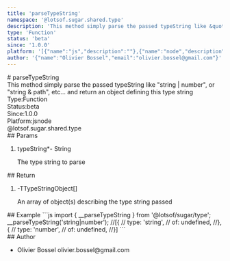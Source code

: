 ```yaml
---
title: 'parseTypeString'
namespace: '@lotsof.sugar.shared.type'
description: 'This method simply parse the passed typeString like &quot;string | number&quot;, or &quot;string &amp; path&quot;, etc... and return an object defining this type string'
type: 'Function'
status: 'beta'
since: '1.0.0'
platform: '[{"name":"js","description":""},{"name":"node","description":""}]'
author: '{"name":"Olivier Bossel","email":"olivier.bossel@gmail.com"}'
---
```

<div class="docmap-mdx">
# parseTypeString
<div class="_description typo-lead typo-format">
This method simply parse the passed typeString like &quot;string | number&quot;, or &quot;string &amp; path&quot;, etc... and return
an object defining this type string
</div>
<div class="_metas">
<div class="_type"><span class="_type-label">Type:</span><span class="_type-value">Function</span></div>
<div class="_status"><span class="_status-label">Status:</span><span class="_status-value -beta">beta</span></div>
<div class="_since"><span class="_since-label">Since:</span><span class="_since-value">1.0.0</span></div>
<div class="_platform"><span class="_platform-label">Platform:</span><span class="_platform-value -js">js</span><span class="_platform-value -node">node</span></div>
</div>
<div class="_namespace">@lotsof.sugar.shared.type</div>
<div class="_params">
## Params
<ol class="_list">
<li class="_item">
<span class="_name">typeString<span class="_required">*</span></span><span class="_default">-</span> <span class="_type">String</span>
<p class="_description">The type string to parse</p>
</li>
</ol>
</div>
<div class="_return">
## Return
<ol class="_list">
<li class="_item">
<span class="_default">-</span><span class="_type">TTypeStringObject&lsqb;&rsqb;</span>
<p class="_description">An array of object&lpar;s&rpar; describing the type string passed</p>
</li>
</ol>
</div>
<div class="_examples">
## Example
```js
import { __parseTypeString } from '@lotsof/sugar/type';
__parseTypeString('string|number');
//[{
//   type: 'string',
//   of: undefined,
//}, {
//   type: 'number',
//   of: undefined,
//}]
```
</div>
<div class="_author">
## Author
<ul class="_list">
<li class="_item">
<span class="_name">Olivier Bossel</span>
<span class="_email">olivier.bossel@gmail.com</span>
</li>
</ul>
</div>
</div>